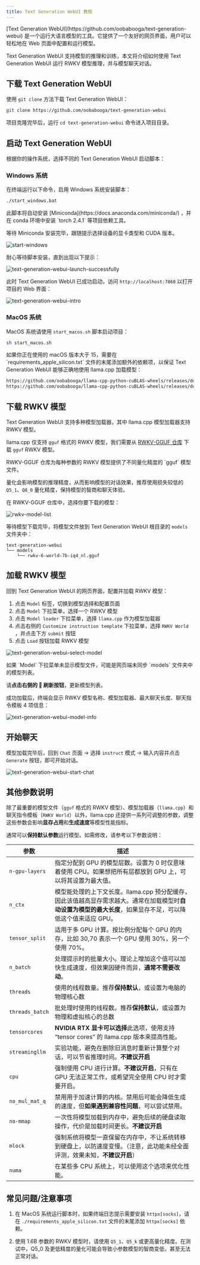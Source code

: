 ```yaml
---
title: Text Generation WebUI 教程
---
```


<CallOut type="info">
[Text Generation WebUI](https://github.com/oobabooga/text-generation-webui) 是一个运行大语言模型的工具。它提供了一个友好的网页界面，用户可以轻松地在 Web 页面中配置和运行模型。
</CallOut>

Text Generation WebUI 支持模型的推理和训练，本文将介绍如何使用 Text Generation WebUI 运行 RWKV 模型推理，并与模型聊天对话。

## 下载 Text Generation WebUI

使用 `git clone` 方法下载 Text Generation WebUI：

```bash
git clone https://github.com/oobabooga/text-generation-webui
```

项目克隆完毕后，运行 `cd text-generation-webui` 命令进入项目目录。

## 启动 Text Generation WebUI

根据你的操作系统，选择不同的 Text Generation WebUI 启动脚本：

### Windows 系统

在终端运行以下命令，启用 Windows 系统安装脚本：

```bash copy
./start_windows.bat
```

<CallOut type="info">
此脚本将自动安装 [Miniconda](https://docs.anaconda.com/miniconda/) ，并在 conda 环境中安装 `torch 2.4.1` 等项目依赖工具。
</CallOut>

等待 Miniconda 安装完毕，跟随提示选择设备的显卡类型和 CUDA 版本。

![start-windows](./imgs/text-generation-webui-start-windows.jpg)

耐心等待脚本安装，直到出现以下提示：

![text-generation-webui-launch-successfully](./imgs/text-generation-webui-launch-successfully.png)

此时 Text Generation WebUI 已成功启动，访问 `http://localhost:7860` 以打开项目的 Web 界面：

![text-generation-webui-intro](./imgs/text-generation-webui-intro.jpg)

### MacOS 系统

MacOS 系统请使用 `start_macos.sh` 脚本启动项目：

```bash copy
sh start_macos.sh
```

<CallOut type="warning" >
如果你正在使用的 macOS 版本大于 15，需要在 `requirements_apple_silicon.txt` 文件的末尾添加额外的依赖项，以保证 Text Generation WebUI 能够正确地使用 llama.cpp 加载模型：
</CallOut>

``` bash copy
https://github.com/oobabooga/llama-cpp-python-cuBLAS-wheels/releases/download/metal/llama_cpp_python-0.3.1-cp311-cp311-macosx_14_0_arm64.whl; platform_system == "Darwin" and platform_release >= "24.0.0" and python_version == "3.11"
https://github.com/oobabooga/llama-cpp-python-cuBLAS-wheels/releases/download/metal/llama_cpp_python-0.3.1-cp310-cp310-macosx_14_0_arm64.whl; platform_system == "Darwin" and platform_release >= "24.0.0" and python_version == "3.10"
```

## 下载 RWKV 模型

Text Generation WebUI 支持多种模型加载器，其中 llama.cpp 模型加载器支持 RWKV 模型。

llama.cpp 仅支持 `gguf` 格式的 RWKV 模型，我们需要从 [RWKV-GGUF 仓库](https://modelscope.cn/organization/RWKV?tab=collection) 下载 `gguf`  RWKV 模型。

<CallOut type="info">
RWKV-GGUF 仓库为每种参数的 RWKV 模型提供了不同量化精度的 `gguf` 模型文件。

量化会影响模型的推理精度，从而影响模型的对话效果，推荐使用损失较低的 `Q5_1`、`Q8_0` 量化精度，保持模型的智商和聊天体验。
</CallOut>

在 RWKV-GGUF 仓库中，选择你要下载的模型：

![rwkv-model-list](./imgs/text-generation-webui-rwkv-model-list.jpg)

等待模型下载完毕，将模型文件放到 Text Generation WebUI 根目录的 `models` 文件夹中：

```
text-generation-webui
└── models
    └── rwkv-6-world-7b-iq4_nl.gguf
```

## 加载 RWKV 模型

回到 Text Generation WebUI 的网页界面，配置并加载 RWKV 模型：

1. 点击 `Model` 标签，切换到模型选择和配置页面
2. 点击 `Model` 下拉菜单，选择一个 RWKV 模型
3. 点击 `Model loader` 下拉菜单，选择 `llama.cpp` 作为模型加载器
4. 点击右侧的 `Customize instruction template` 下拉菜单，选择 `RWKV World` ，并点击下方 `submit` 按钮
5. 点击 `Load` 按钮加载 RWKV 模型

![text-generation-webui-select-model](./imgs/text-generation-webui-select-model.jpg)

<CallOut type="info">
如果 `Model` 下拉菜单未显示模型文件，可能是网页端未同步 `models` 文件夹中的模型列表。

请**点击右侧的 🔄 刷新按钮**，更新模型列表。
</CallOut>

成功加载后，终端会显示 RWKV 模型名称、模型加载器、最大聊天长度、聊天指令模板 4 项信息：

![text-generation-webui-model-info](./imgs/text-generation-webui-model-info.png)

## 开始聊天

模型加载完毕后，回到 `Chat` 页面 -> 选择 `instruct` 模式 -> 输入内容并点击 `Generate` 按钮，即可开始对话。

![text-generation-webui-start-chat](./imgs/text-generation-webui-start-chat.png)

## 其他参数说明

除了最重要的模型文件（`gguf` 格式的 RWKV 模型）、模型加载器（`llama.cpp`）和聊天指令模板（`RWKV World`）以外，llama.cpp 还提供一系列可调整的参数，调整这些参数会影响**显存占用**和**生成速度**等模型性能指标。

通常可以**保持默认参数**运行模型。如需修改，请参考以下参数说明：

| 参数            | 描述                                                                                                                                                       |
| --------------- | ---------------------------------------------------------------------------------------------------------------------------------------------------------- |
| `n-gpu-layers`  | 指定分配到 GPU 的模型层数。设置为 0 时仅意味着使用 CPU。如果想把所有层都放到 GPU 上，可以将其设置为最大值。                                                |
| `n_ctx`         | 模型能处理的上下文长度。llama.cpp 预分配缓存，因此该值越高显存需求越大。通常在加载模型时**自动设置为模型的最大长度**，如果显存不足，可以降低这个值来适应 GPU。 |
| `tensor_split`  | 适用于多 GPU 计算。按比例分配每个 GPU 的内存，比如 30,70 表示一个 GPU 使用 30%，另一个使用 70%。                                                           |
| `n_batch`       | 处理提示时的批量大小。理论上增加这个值可以加快生成速度，但效果因硬件而异，**通常不需要改动**。                                                             |
| `threads`       | 使用的线程数量。推荐**保持默认**，或设置为电脑的物理核心数                                                                                                 |
| `threads_batch` | 批处理时使用的线程数。推荐**保持默认**，或设置为物理和虚拟核心的总数                                                                                       |
| `tensorcores`   | **NVIDIA RTX 显卡可以选择**此选项，使用支持 “tensor cores” 的 llama.cpp 版本来提高性能。                                                                   |
| `streamingllm`  | 实验功能，避免在删除旧消息时重新计算整个对话，可以节省推理时间。**不建议开启**                                                                             |
| `cpu`           | 强制使用 CPU 进行计算。**不建议开启**，只有在 GPU 无法正常工作，或希望完全使用 CPU 时才需要开启。                                                          |
| `no_mul_mat_q`  | 禁用用于加速计算的内核。禁用后可能会降低生成的速度，但**如果遇到兼容性问题**，可以尝试禁用。                                                               |
| `no-mmap`       | 一次性将模型加载到内存中，避免后续的硬盘读取操作，代价是加载时间更长。**不建议开启**                                                                       |
| `mlock`         | 强制系统将模型一直保留在内存中，不让系统转移到硬盘上，以防速度变慢。（注意，此功能未经全面评测，效果未知，**不建议开启**）                                 |
| `numa`          | 在某些多 CPU 系统上，可以使用这个选项来优化性能。                                                                                                          |


## 常见问题/注意事项


1. 在 MacOS 系统运行脚本时，如果终端日志提示需要安装 `httpx[socks]`，请在 `./requirements_apple_silicon.txt` 文件的末尾添加 `httpx[socks]` 依赖。

2. 使用 1.6B 参数的 RWKV 模型时，请使用 `Q5_1`、`Q5_k` 或更高量化精度。在测试中，Q5_0 及更低精度的量化可能会导致小参数模型的智商变低，甚至无法正常对话。